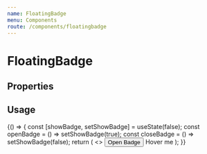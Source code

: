 ```yaml
---
name: FloatingBadge
menu: Components
route: /components/floatingbadge
---
```



# FloatingBadge

## Properties

<Props of={FloatingBadge} />

## Usage

<Playground>
	{() => {
    const [showBadge, setShowBadge] = useState(false);
    const openBadge = () => setShowBadge(true);
    const closeBadge = () => setShowBadge(false);
    return (
      <>
        <Button onClick={openBadge}>Open Badge</Button>
        <FloatingBadge show={showBadge} onClose={closeBadge}>
    			Hover me
    		</FloatingBadge>
      </>
    );
  }}
</Playground>
